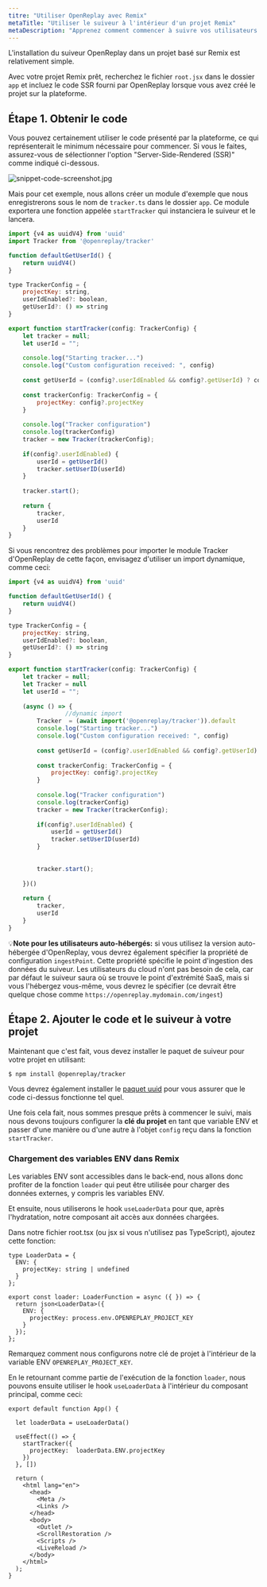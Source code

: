 ```yaml
---
titre: "Utiliser OpenReplay avec Remix"
metaTitle: "Utiliser le suiveur à l'intérieur d'un projet Remix"
metaDescription: "Apprenez comment commencer à suivre vos utilisateurs sur votre projet Remix"
---
```



L'installation du suiveur OpenReplay dans un projet basé sur Remix est relativement simple.

Avec votre projet Remix prêt, recherchez le fichier `root.jsx` dans le dossier `app` et incluez le code SSR fourni par OpenReplay lorsque vous avez créé le projet sur la plateforme.

## Étape 1. Obtenir le code

Vous pouvez certainement utiliser le code présenté par la plateforme, ce qui représenterait le minimum nécessaire pour commencer. Si vous le faites, assurez-vous de sélectionner l'option "Server-Side-Rendered (SSR)" comme indiqué ci-dessous.

![snippet-code-screenshot.jpg](./images/snippet-code-screenshot.jpg)

Mais pour cet exemple, nous allons créer un module d'exemple que nous enregistrerons sous le nom de `tracker.ts` dans le dossier `app`. Ce module exportera une fonction appelée `startTracker` qui instanciera le suiveur et le lancera.


```jsx
import {v4 as uuidV4} from 'uuid'
import Tracker from '@openreplay/tracker'

function defaultGetUserId() {
    return uuidV4() 
}

type TrackerConfig = {
    projectKey: string,
    userIdEnabled?: boolean,
    getUserId?: () => string
}

export function startTracker(config: TrackerConfig) {
    let tracker = null;
    let userId = "";
   
    console.log("Starting tracker...")
    console.log("Custom configuration received: ", config)
        
    const getUserId = (config?.userIdEnabled && config?.getUserId) ? config.getUserId : defaultGetUserId
        
    const trackerConfig: TrackerConfig = {
        projectKey: config?.projectKey
    }
        
    console.log("Tracker configuration")
    console.log(trackerConfig)
    tracker = new Tracker(trackerConfig);
        
    if(config?.userIdEnabled) {
        userId = getUserId()
        tracker.setUserID(userId)
    }
     
    tracker.start();
      
    return {
        tracker,
        userId
    }
}
```


Si vous rencontrez des problèmes pour importer le module Tracker d'OpenReplay de cette façon, envisagez d'utiliser un import dynamique, comme ceci:


```jsx
import {v4 as uuidV4} from 'uuid'

function defaultGetUserId() {
    return uuidV4() 
}

type TrackerConfig = {
    projectKey: string,
    userIdEnabled?: boolean,
    getUserId?: () => string
}

export function startTracker(config: TrackerConfig) {
    let tracker = null;
    let Tracker = null
    let userId = "";
    
    (async () => {
				//dynamic import 
        Tracker  = (await import('@openreplay/tracker')).default 
        console.log("Starting tracker...")
        console.log("Custom configuration received: ", config)
        
        const getUserId = (config?.userIdEnabled && config?.getUserId) ? config.getUserId : defaultGetUserId
        
        const trackerConfig: TrackerConfig = {
            projectKey: config?.projectKey
        }
        
        console.log("Tracker configuration")
        console.log(trackerConfig)
        tracker = new Tracker(trackerConfig);
        
        if(config?.userIdEnabled) {
            userId = getUserId()
            tracker.setUserID(userId)
        }
        
        
        tracker.start();
        
    })()
    
    return {
        tracker,
        userId
    }
}
```


💡**Note pour les utilisateurs auto-hébergés:** si vous utilisez la version auto-hébergée d'OpenReplay, vous devrez également spécifier la propriété de configuration `ingestPoint`. Cette propriété spécifie le point d'ingestion des données du suiveur. Les utilisateurs du cloud n'ont pas besoin de cela, car par défaut le suiveur saura où se trouve le point d'extrémité SaaS, mais si vous l'hébergez vous-même, vous devrez le spécifier (ce devrait être quelque chose comme `https://openreplay.mydomain.com/ingest`)

## Étape 2. Ajouter le code et le suiveur à votre projet

Maintenant que c'est fait, vous devez installer le paquet de suiveur pour votre projet en utilisant:


```markdown
$ npm install @openreplay/tracker
```


Vous devrez également installer le [paquet uuid](https://www.npmjs.com/package/uuid) pour vous assurer que le code ci-dessus fonctionne tel quel.

Une fois cela fait, nous sommes presque prêts à commencer le suivi, mais nous devons toujours configurer la **clé du projet** en tant que variable ENV et passer d'une manière ou d'une autre à l'objet `config` reçu dans la fonction `startTracker`.

### Chargement des variables ENV dans Remix

Les variables ENV sont accessibles dans le back-end, nous allons donc profiter de la fonction `loader` qui peut être utilisée pour charger des données externes, y compris les variables ENV.

Et ensuite, nous utiliserons le hook `useLoaderData` pour que, après l'hydratation, notre composant ait accès aux données chargées.

Dans notre fichier root.tsx (ou jsx si vous n'utilisez pas TypeScript), ajoutez cette fonction:


```tsx
type LoaderData = {
  ENV: {
    projectKey: string | undefined
  }
};

export const loader: LoaderFunction = async ({ }) => {
  return json<LoaderData>({
    ENV: {
      projectKey: process.env.OPENREPLAY_PROJECT_KEY
    }
  });
};
```


Remarquez comment nous configurons notre clé de projet à l'intérieur de la variable ENV `OPENREPLAY_PROJECT_KEY`.

En le retournant comme partie de l'exécution de la fonction `loader`, nous pouvons ensuite utiliser le hook `useLoaderData` à l'intérieur du composant principal, comme ceci:


```tsx
export default function App() {

  let loaderData = useLoaderData()

  useEffect(() => {
    startTracker({
      projectKey:  loaderData.ENV.projectKey
    })
  }, []) 

  return (
    <html lang="en">
      <head>
        <Meta />
        <Links />
      </head>
      <body>
        <Outlet />
        <ScrollRestoration />
        <Scripts />
        <LiveReload />
      </body>
    </html>
  );
}
```

